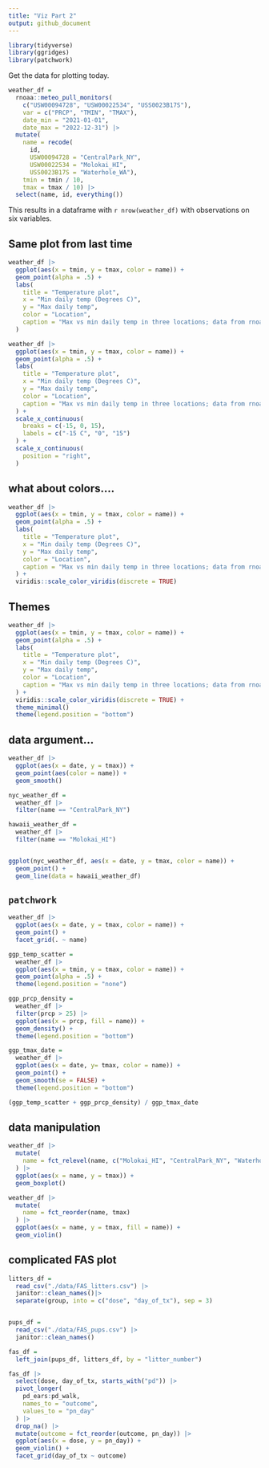 ```yaml
---
title: "Viz Part 2"
output: github_document
---
```


```r
library(tidyverse)
library(ggridges)
library(patchwork)
```

Get the data for plotting today.

```r
weather_df = 
  rnoaa::meteo_pull_monitors(
    c("USW00094728", "USW00022534", "USS0023B17S"),
    var = c("PRCP", "TMIN", "TMAX"), 
    date_min = "2021-01-01",
    date_max = "2022-12-31") |>
  mutate(
    name = recode(
      id, 
      USW00094728 = "CentralPark_NY", 
      USW00022534 = "Molokai_HI", 
      USS0023B17S = "Waterhole_WA"),
    tmin = tmin / 10,
    tmax = tmax / 10) |>
  select(name, id, everything())
```

This results in a dataframe with `r nrow(weather_df)` with observations on six variables. 


## Same plot from last time

```r
weather_df |>
  ggplot(aes(x = tmin, y = tmax, color = name)) +
  geom_point(alpha = .5) +
  labs(
    title = "Temperature plot",
    x = "Min daily temp (Degrees C)",
    y = "Max daily temp",
    color = "Location",
    caption = "Max vs min daily temp in three locations; data from rnoaa"
  )
```

```r
weather_df |>
  ggplot(aes(x = tmin, y = tmax, color = name)) +
  geom_point(alpha = .5) +
  labs(
    title = "Temperature plot",
    x = "Min daily temp (Degrees C)",
    y = "Max daily temp",
    color = "Location",
    caption = "Max vs min daily temp in three locations; data from rnoaa"
  ) + 
  scale_x_continuous(
    breaks = c(-15, 0, 15),
    labels = c("-15 C", "0", "15")
  ) + 
  scale_x_continuous(
    position = "right",
  )
```


## what about colors....

```r
weather_df |>
  ggplot(aes(x = tmin, y = tmax, color = name)) +
  geom_point(alpha = .5) +
  labs(
    title = "Temperature plot",
    x = "Min daily temp (Degrees C)",
    y = "Max daily temp",
    color = "Location",
    caption = "Max vs min daily temp in three locations; data from rnoaa"
  ) +
  viridis::scale_color_viridis(discrete = TRUE)
```


## Themes
```r
weather_df |>
  ggplot(aes(x = tmin, y = tmax, color = name)) +
  geom_point(alpha = .5) +
  labs(
    title = "Temperature plot",
    x = "Min daily temp (Degrees C)",
    y = "Max daily temp",
    color = "Location",
    caption = "Max vs min daily temp in three locations; data from rnoaa"
  ) +
  viridis::scale_color_viridis(discrete = TRUE) + 
  theme_minimal()
  theme(legend.position = "bottom")
```


## data argument...

```r
weather_df |>
  ggplot(aes(x = date, y = tmax)) +
  geom_point(aes(color = name)) +
  geom_smooth()

nyc_weather_df = 
  weather_df |>
  filter(name == "CentralPark_NY")

hawaii_weather_df = 
  weather_df |>
  filter(name == "Molokai_HI")


ggplot(nyc_weather_df, aes(x = date, y = tmax, color = name)) +
  geom_point() + 
  geom_line(data = hawaii_weather_df)
```


## `patchwork`

```r
weather_df |>
  ggplot(aes(x = date, y = tmax, color = name)) +
  geom_point() +
  facet_grid(. ~ name)
```



```r
ggp_temp_scatter = 
  weather_df |>
  ggplot(aes(x = tmin, y = tmax, color = name)) + 
  geom_point(alpha = .5) +
  theme(legend.position = "none")

ggp_prcp_density = 
  weather_df |>
  filter(prcp > 25) |>
  ggplot(aes(x = prcp, fill = name)) +
  geom_density() + 
  theme(legend.position = "bottom")

ggp_tmax_date = 
  weather_df |>
  ggplot(aes(x = date, y= tmax, color = name)) + 
  geom_point() +
  geom_smooth(se = FALSE) + 
  theme(legend.position = "bottom")

(ggp_temp_scatter + ggp_prcp_density) / ggp_tmax_date
```


## data manipulation

```r
weather_df |>
  mutate(
    name = fct_relevel(name, c("Molokai_HI", "CentralPark_NY", "Waterhole_WA"))
  ) |>
  ggplot(aes(x = name, y = tmax)) +
  geom_boxplot()

weather_df |>
  mutate(
    name = fct_reorder(name, tmax)
  ) |>
  ggplot(aes(x = name, y = tmax, fill = name)) + 
  geom_violin()
```


## complicated FAS plot

```r
litters_df = 
  read_csv("./data/FAS_litters.csv") |>
  janitor::clean_names()|>
  separate(group, into = c("dose", "day_of_tx"), sep = 3)


pups_df = 
  read_csv("./data/FAS_pups.csv") |>
  janitor::clean_names()

fas_df = 
  left_join(pups_df, litters_df, by = "litter_number")

fas_df |>
  select(dose, day_of_tx, starts_with("pd")) |>
  pivot_longer(
    pd_ears:pd_walk, 
    names_to = "outcome",
    values_to = "pn_day"
  ) |>
  drop_na() |>
  mutate(outcome = fct_reorder(outcome, pn_day)) |>
  ggplot(aes(x = dose, y = pn_day)) + 
  geom_violin() +
  facet_grid(day_of_tx ~ outcome)
```





